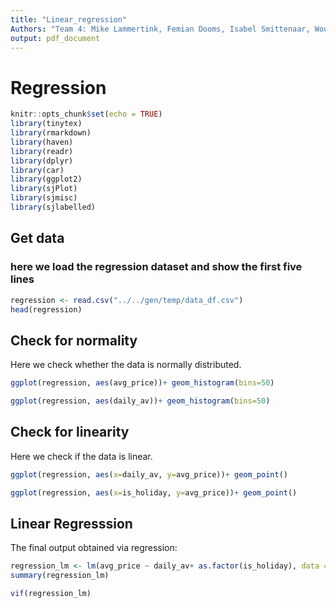 ---
title: "Linear_regression"
Authors: "Team 4: Mike Lammertink, Femian Dooms, Isabel Smittenaar, Wouter Krooshof, Jesse van Lier"
output: pdf_document
---

# Regression
```{r setup, include=FALSE}
knitr::opts_chunk$set(echo = TRUE)
library(tinytex)
library(rmarkdown)
library(haven)
library(readr)
library(dplyr)
library(car)
library(ggplot2)
library(sjPlot)
library(sjmisc)
library(sjlabelled)
```

## Get data
### here we load the regression dataset and show the first five lines
```{r open file}
regression <- read.csv("../../gen/temp/data_df.csv")
head(regression)
```
## Check for normality
Here we check whether the data is normally distributed.

```{r normality, echo=FALSE, warning=FALSE}
ggplot(regression, aes(avg_price))+ geom_histogram(bins=50)

ggplot(regression, aes(daily_av))+ geom_histogram(bins=50)

```
## Check for linearity
Here we check if the data is linear.

```{r linearity, echo=FALSE, warning=FALSE}
ggplot(regression, aes(x=daily_av, y=avg_price))+ geom_point()

ggplot(regression, aes(x=is_holiday, y=avg_price))+ geom_point()

```
## Linear Regresssion
The final output obtained via regression:

```{r regression, echo=FALSE, message=FALSE, warning=FALSE}
regression_lm <- lm(avg_price ~ daily_av+ as.factor(is_holiday), data = regression);
summary(regression_lm)

vif(regression_lm)
```


